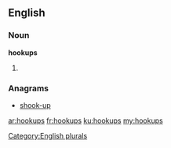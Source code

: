 ==English==

===Noun===
'''hookups'''

# {{plural of|[[hookup]]}}

===Anagrams===
* [[shook-up#English|shook-up]]

[[Category:English plurals]]

[[ar:hookups]]
[[fr:hookups]]
[[ku:hookups]]
[[my:hookups]]